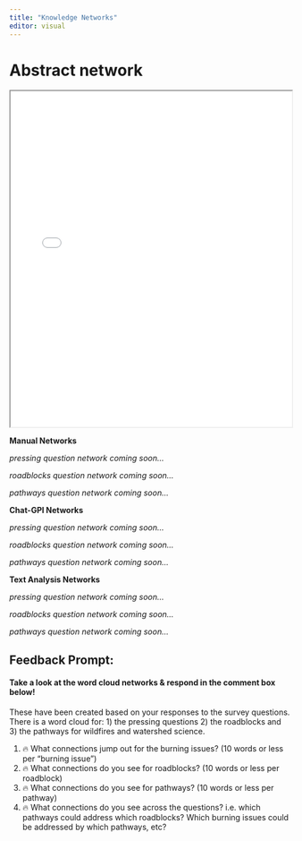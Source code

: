 ```yaml
---
title: "Knowledge Networks"
editor: visual
---
```


# Abstract network

```{=html}
<iframe src="../3-bui-production.hub/abstract_network.html" width="100%" height="600px" frameborder="1"></iframe>
```

**Manual Networks**

*pressing question network coming soon...*

*roadblocks question network coming soon...*

*pathways question network coming soon...*

**Chat-GPI Networks**

*pressing question network coming soon...*

*roadblocks question network coming soon...*

*pathways question network coming soon...*

**Text Analysis Networks**

*pressing question network coming soon...*

*roadblocks question network coming soon...*

*pathways question network coming soon...*

## Feedback Prompt:

#### Take a look at the word cloud networks & respond in the comment box below!

These have been created based on your responses to the survey questions. There is a word cloud for: 1) the pressing questions 2) the roadblocks and 3) the pathways for wildfires and watershed science.

1.  🔥 What connections jump out for the burning issues? (10 words or less per "burning issue")
2.  🔥 What connections do you see for roadblocks? (10 words or less per roadblock)
3.  🔥 What connections do you see for pathways? (10 words or less per pathway)
4.  🔥 What connections do you see across the questions? i.e. which pathways could address which roadblocks? Which burning issues could be addressed by which pathways, etc?
